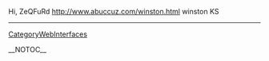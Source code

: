 Hi, ZeQFuRd http://www.abuccuz.com/winston.html winston KS
----
[[CategoryWebInterfaces]]

__NOTOC__